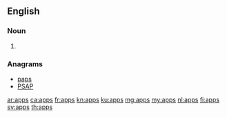{{also|apps|Apps|apps.}}
==English==

===Noun===
{{head|en|plural}}

# {{plural of|app|lang=en}}

===Anagrams===
* [[paps#English|paps]]
* [[PSAP#English|PSAP]]

[[ar:apps]]
[[ca:apps]]
[[fr:apps]]
[[kn:apps]]
[[ku:apps]]
[[mg:apps]]
[[my:apps]]
[[nl:apps]]
[[fi:apps]]
[[sv:apps]]
[[th:apps]]
